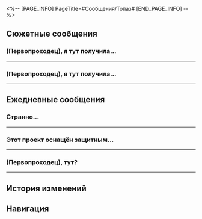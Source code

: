 <%-- [PAGE_INFO]
PageTitle=#Сообщения/Топаз#
[END_PAGE_INFO] --%>
{{Сообщение Инфобокс
|id          = 1112
|Изображение = Персонаж Топаз Иконка.png
|Тип         = Персонаж
|Отправитель = Топаз
|ПодписьСоо  = В командировке~ Срочное - звоните, нет - пишите.
|Фракция     = Корпорация межзвёздного мира
}}

==Сюжетные сообщения==
===(Первопроходец), я тут получила...===
{{Сообщения
|условие_получения = 
|текст =
:'''Топаз:''' (Первопроходец), я тут получила проект для Двигателя созидания.
:'''Топаз:''' И там написано, что ты {{MC|ж=принимала|м=принимал}} участие в разработке. Что-то знаешь об этом?
:{Выбор} Знаю.
::'''(Первопроходец):''' А, да, было дело.
::'''Топаз:''' Похоже, ты очень гордишься этим.
:{Выбор} Впервые слышу.
::'''(Первопроходец):''' Впервые слышу, не спрашивай даже.
::'''Топаз:''' Да?.. Ну я исправлю тогда потом.
:'''Топаз:''' Просмотрела проект, думаю, что он...
:'''Топаз:''' Довольно неплохой. И задумка интересная, и осуществимо всё. Даю 7 из 10.
:'''Топаз:''' Передай им, пожалуйста, чтобы продолжали работать по плану.
:{Выбор} [[Файл:Стикер ГПП 07 Пом-Пом 05.png|80px|&lbrack;Ок&rbrack;]]
:'''(Первопроходец):''' [[Файл:Стикер ГПП 07 Пом-Пом 05.png|80px|&lbrack;Ок&rbrack;]]
}}
----

===(Первопроходец), я тут получила...===
{{Сообщения
|условие_получения = 
|текст =
:'''Топаз:''' (Первопроходец), я тут получила проект для Двигателя созидания.
:'''Топаз:''' И там написано, что ты {{MC|ж=принимала|м=принимал}} участие в разработке. Что-то знаешь об этом?
:{Выбор} Знаю.
::'''(Первопроходец):''' А, да, было дело.
::'''Топаз:''' А ты гордишься, да?..
:{Выбор} Впервые слышу.
::'''(Первопроходец):''' Впервые слышу, не спрашивай даже.
::'''Топаз:''' Да?.. Как же хорошо, что ты тут ни при чём.
:'''Топаз:''' Просмотрела проект, думаю, что он...
:'''Топаз:''' Немного безумный. Даже не знаю, что творилось в голове у тех, кто его писал.
:'''Топаз:''' Передай им, пожалуйста, пусть учатся и чаще думают головой. Я уже отправила им инструкторов.
:{Выбор} [[Файл:Стикер ГПП 07 Пом-Пом 08.png|80px|&lbrack;Шок&rbrack;]]
:'''(Первопроходец):''' [[Файл:Стикер ГПП 07 Пом-Пом 08.png|80px|&lbrack;Шок&rbrack;]]
:'''(Первопроходец):''' Ок
}}
----

==Ежедневные сообщения==
===Странно...===
{{Сообщения
|условие_получения = 
|текст=
:'''Топаз:''' Странно...
:'''Топаз:''' Да быть не может...
:{Выбор} Что случилось?
::'''(Первопроходец):''' Что случилось?
:{Выбор} Охххххххххххх
::'''(Первопроходец):''' Охххххххххххх
::'''Топаз:''' А ты чего вздыхаешь?
:'''Топаз:''' Мои акции упали, так странно.
:'''Топаз:''' Недавно несколько планет присоединились к вселенскому рынку, и вообще-то рынок должен был наоборот вырасти. Почему тогда акции внезапно упали на 7%?
:'''Топаз:''' Отдел развития маркетинга что-то натворил? Вроде не похоже. Они способные ребята, но могут войти в азарт.
:{Выбор} Много потеряла?
:'''(Первопроходец):''' Много потеряла?
:'''Топаз:''' Да нет, всё в порядке.
:'''Топаз:''' Победы и поражения - обычное дело. Я лишь хочу проанализировать причины.
:{Выбор} Наверняка это Нанук виноват!
::'''(Первопроходец):''' Наверняка это Нанук виноват!
::'''Топаз:''' Ты про Легион Антиматерии? Он действительно привлекает всё внимание КММ.
::'''Топаз:''' Ну да, стоит учитывать и влияние Стелларона. В правильную сторону мыслишь.
:{Выбор} Ну и мощный у нас экспресс!
::'''(Первопроходец):''' Возможно, это всё из-за Освоения экспресса, вот рынок акций вниз и пошёл.
::'''(Первопроходец):''' Ну и мощный у нас экспресс!
::'''Топаз:''' Да? Тогда вы мне и убытки возместите?
::'''(Первопроходец):''' [[Файл:Стикер ГПП 07 Пом-Пом 08.png|80px]]
::'''Топаз:''' Ха-ха, да шучу я!
::'''Топаз:''' Но влияние Стелларона тоже следует учесть.
:'''Топаз:''' Спасибочки. Пусть ты и не профессиональный аналитик, но идей всё равно {{MC|ж=подкинула|м=подкинул}}.
:'''Топаз:''' Мне пора возвращаться к работе~
}}
----

===Этот проект оснащён защитным...===
{{Сообщения
|условие_получения = 
|текст=
:'''Топаз:''' Этот проект оснащён защитным барьером, способным выдержать даже планетарные удары, и полностью автономной экосистемой, которая может удовлетворить потребности каждой янтарной эры. Мало какие внешние силы могут повлиять на это сооружение, а всё благодаря протекции КММ. Несомненно, сейчас это самое безопасное место во всей вселенной.
:{Выбор} Почему всех взламывают?
::'''(Первопроходец):''' Почему в последнее время всех взламывают?
::'''(Первопроходец):''' Такие странные штуки рассылают.
::'''Топаз:''' Это план проекта, над которым я работаю.
::'''Топаз:''' Что думаешь?
:{Выбор} Сколько стоит? Я за!
::'''(Первопроходец):''' А сколько стоит? Я за!
::'''Топаз:''' Ого, а ты решительно {{MC|ж=настроена|м=настроен}}!
::'''Топаз:''' Это план проекта, над которым я работаю.
::'''Топаз:''' Так и думала, что заинтересуешься.
:{Выбор} Ты хоть когда-нибудь отдыхаешь?
:'''(Первопроходец):''' Ты хоть когда-нибудь отдыхаешь?
:'''Топаз:''' Сейчас и отдыхаю. Обожаю писать планы.
:'''Топаз:''' А ты любишь свою работу?
:{Выбор} Да.
::'''(Первопроходец):''' Ещё как! Когда работы нет, аж кусок в горло не лезет.
::'''Топаз:''' Вот-вот, знала, что ты поймёшь.
::'''Топаз:''' Ещё пару очков в твою копилочку!
:{Выбор} Нет.
::'''(Первопроходец):''' Нет. Как подумаю о работе, сразу тошно становится.
::'''Топаз:''' Да? Как жаль.
::'''Топаз:''' Было бы здорово, если бы все занимались только любимой работой.
:{Выбор} Я {{MC|ж=безработная|м=безработный}}.
::'''(Первопроходец):''' Я {{MC|ж=безработная|м=безработный}}.
::'''Топаз:''' Ты же из Безымянных?
::{Выбор} Экспресс мне не платит.
:::'''(Первопроходец):''' Экспресс мне не платит.
::{Выбор} Я с ними по любви!
:::'''(Первопроходец):''' Я с ними по любви!
::'''Топаз:''' Вот как...
::'''Топаз:''' Похоже, деньги для тебя уже не главное.
::'''Топаз:''' Ещё пару очков в твою копилочку!
}}
----

===(Первопроходец), тут?===
{{Сообщения
|условие_получения = 
|текст=
:'''Топаз:''' (Первопроходец), тут?
:'''Топаз:''' Я тут размышляю кое о чём, хочу узнать твоё мнение.
:{Выбор} [[Файл:Стикер ГПП 07 Пом-Пом 07.png|80px]]
:'''(Первопроходец):''' [[Файл:Стикер ГПП 07 Пом-Пом 07.png|80px]]
:'''Топаз:''' Хочешь ли ты
:'''Топаз:''' работать со мной?
:{Выбор} [[Файл:Стикер ГПП 07 Пом-Пом 08.png|80px]]
:'''(Первопроходец):''' [[Файл:Стикер ГПП 07 Пом-Пом 08.png|80px]]
:'''Топаз:''' На мой взгляд, ты очень подходишь для работы в отделе стратегических инвестиций.
:'''Топаз:''' О влиянии КММ ты и без меня знаешь. С твоими навыками ты легко пробьёшься до уровня P-20 после всего лишь пары заданий.
:'''Топаз:''' Я тебя всему научу. За десять лет вполне реально дорасти до руководителя!
:'''Топаз:''' Подумаешь об этом?
:{Выбор} А что у вас в столовке есть?
::'''(Первопроходец):''' А что у вас в столовке есть?
::'''Топаз:''' Лучше спроси чего нет. Что хочешь, то и заказываешь, система выполнит любое пожелание. Выбор огромный.
::'''Топаз:''' Попробуешь?
::{Выбор} А как быть, если там не работаешь?
::'''(Первопроходец):''' А как быть, если там не работаешь?
:{Выбор} Я {{MC|ж=предана|м=предан}} Звёздному экспрессу
::'''(Первопроходец):''' Меня не подкупить!
::'''(Первопроходец):''' Я {{MC|ж=предана|м=предан}} Звёздному экспрессу!
::'''Топаз:''' Да?.. Как жаль.
::'''Топаз:''' Госпожа Химеко тоже отличная руководительница, работать с ней наверняка приятно.
::'''Топаз:''' Давай пообедаем вместе как-нибудь, это укрепит нашу дружбу.
::{Выбор} Думаешь?
::'''(Первопроходец):''' Думаешь? Ты же разоришься...
:'''Топаз:''' С моей карточкой проблем не будет.
:{Выбор} А ещё плюшки есть?
:'''(Первопроходец):''' А ещё плюшки есть?
:'''Топаз:''' Конечно. Например, в офис можно питомцев приводить!
:'''Топаз:''' У меня много зверушек, и они такие сладенькие!!!
:'''Топаз:''' Как только станешь сотрудником Корпорации, питомцы каждый день будут рядом. Классно же?
:{Выбор} На экспрессе есть проводник
:'''(Первопроходец):''' На экспрессе есть проводник
:'''(Первопроходец):''' Может, бросишь эту КММ и перейдёшь к нам?
:'''(Первопроходец):''' [[Файл:Стикер ГПП 07 Пом-Пом 06.png|80px]]
:'''Топаз:''' Ого, переманить меня пытаешься?
:'''Топаз:''' Не переживай, я часто буду вас навещать.
:'''Топаз:''' Обязательно потискаю Пом-Пом при встрече~
}}
----

==История изменений==
{{История изменений|3.5}}

==Навигация==
{{Сообщения Навбокс}}
